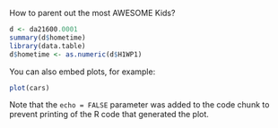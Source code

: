 
How to parent out the most AWESOME Kids?

```r
d <- da21600.0001
summary(d$hometime)
library(data.table)
d$hometime <- as.numeric(d$H1WP1)
```

You can also embed plots, for example:

```r
plot(cars)
```

Note that the `echo = FALSE` parameter was added to the code chunk to prevent printing of the R code that generated the plot.
